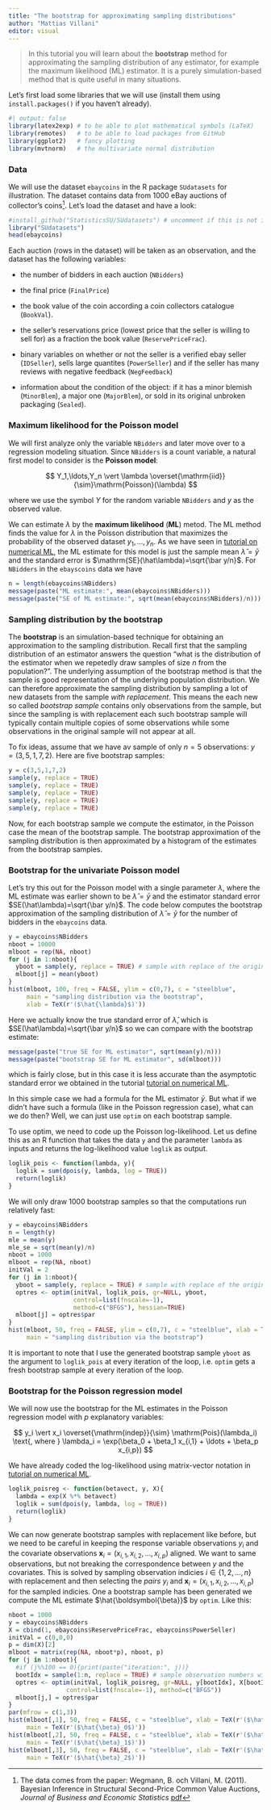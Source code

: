 ```yaml
---
title: "The bootstrap for approximating sampling distributions"
author: "Mattias Villani"
editor: visual
---
```


> In this tutorial you will learn about the **bootstrap** method for approximating the sampling distribution of any estimator, for example the maximum likelihood (ML) estimator. It is a purely simulation-based method that is quite useful in many situations.

Let's first load some libraries that we will use (install them using `install.packages()` if you haven't already).

```r
#| output: false
library(latex2exp) # to be able to plot mathematical symbols (LaTeX)
library(remotes)   # to be able to load packages from GitHub
library(ggplot2)   # fancy plotting
library(mvtnorm)   # the multivariate normal distribution
```

### Data

We will use the dataset `ebaycoins` in the R package `SUdatasets` for illustration. The dataset contains data from 1000 eBay auctions of collector's coins[^1]. Let's load the dataset and have a look:

[^1]: The data comes from the paper: Wegmann, B. och Villani, M. (2011). Bayesian Inference in Structural Second-Price Common Value Auctions, *Journal of Business and Economic Statistics* [pdf](https://www.tandfonline.com/doi/abs/10.1198/jbes.2011.08289)

```r
#install_github("StatisticsSU/SUdatasets") # uncomment if this is not installed
library("SUdatasets")
head(ebaycoins)
```

Each auction (rows in the dataset) will be taken as an observation, and the dataset has the following variables:

-   the number of bidders in each auction (`NBidders`)

-   the final price (`FinalPrice`)

-   the book value of the coin according a coin collectors catalogue (`BookVal`).

-   the seller's reservations price (lowest price that the seller is willing to sell for) as a fraction the book value (`ReservePriceFrac`).

-   binary variables on whether or not the seller is a verified ebay seller (`IDSeller`), sells large quantites (`PowerSeller`) and if the seller has many reviews with negative feedback (`NegFeedback`)

-   information about the condition of the object: if it has a minor blemish (`MinorBlem`), a major one (`MajorBlem`), or sold in its original unbroken packaging (`Sealed`).

### Maximum likelihood for the Poisson model

We will first analyze only the variable `NBidders` and later move over to a regression modeling situation. Since `NBidders` is a count variable, a natural first model to consider is the **Poisson model**:

$$
Y_1,\ldots,Y_n \vert \lambda \overset{\mathrm{iid}}{\sim}\mathrm{Poisson}(\lambda)
$$

where we use the symbol $Y$ for the random variable `NBidders` and $y$ as the observed value.

We can estimate $\lambda$ by the **maximum likelihood** (**ML**) metod. The ML method finds the value for $\lambda$ in the Poisson distribution that maximizes the probability of the observed dataset $y_1,\ldots,y_n$. As we have seen in [tutorial on numerical ML](/tutorial/numericalML/MLnumerical.qmd), the ML estimate for this model is just the sample mean $\hat \lambda = \bar y$ and the standard error is $\mathrm{SE}(\hat\lambda)=\sqrt{\bar y/n}$. For `NBidders` in the `ebayscoins` data we have

```r
n = length(ebaycoins$NBidders)
message(paste("ML estimate:", mean(ebaycoins$NBidders)))
message(paste("SE of ML estimate:", sqrt(mean(ebaycoins$NBidders)/n)))
```

### Sampling distribution by the bootstrap

The **bootstrap** is an simulation-based technique for obtaining an approximation to the sampling distribution. Recall first that the sampling distribution of an estimator answers the question "what is the distribution of the estimator when we repetedly draw samples of size $n$ from the population?". The underlying assumption of the bootstrap method is that the sample is good representation of the underlying population distribution. We can therefore approximate the sampling distribution by sampling a lot of new datasets from the sample *with replacement*. This means the each new so called *bootstrap sample* contains only observations from the sample, but since the sampling is with replacement each such bootstrap sample will typically contain multiple copies of some observations while some observations in the original sample will not appear at all.

To fix ideas, assume that we have av sample of only $n=5$ observations: $y=(3,5,1,7,2)$. Here are five bootstrap samples:

```r
y = c(3,5,1,7,2)
sample(y, replace = TRUE)
sample(y, replace = TRUE)
sample(y, replace = TRUE)
sample(y, replace = TRUE)
sample(y, replace = TRUE)
```

Now, for each bootstrap sample we compute the estimator, in the Poisson case the mean of the bootstrap sample. The bootstrap approximation of the sampling distribution is then approximated by a histogram of the estimates from the bootstrap samples.

### Bootstrap for the univariate Poisson model

Let's try this out for the Poisson model with a single parameter $\lambda$, where the ML estimate was earlier shown to be $\hat\lambda=\bar y$ and the estimator standard error $SE(\hat\lambda)=\sqrt{\bar y/n}$. The code below computes the bootstrap approximation of the sampling distribution of $\hat\lambda = \bar y$ for the number of bidders in the `ebaycoins` data.

```r
y = ebaycoins$NBidders
nboot = 10000
mlboot = rep(NA, nboot)
for (j in 1:nboot){
  yboot = sample(y, replace = TRUE) # sample with replace of the original y
  mlboot[j] = mean(yboot)
}
hist(mlboot, 100, freq = FALSE, ylim = c(0,7), c = "steelblue", 
     main = "sampling distribution via the bootstrap",
     xlab = TeX(r'($\hat{\lambda}$)'))
```

Here we actually know the true standard error of $\hat \lambda$, which is $SE(\hat\lambda)=\sqrt{\bar y/n}$ so we can compare with the bootstrap estimate:

```r
message(paste("true SE for ML estimator", sqrt(mean(y)/n)))
message(paste("bootstrap SE for ML estimator", sd(mlboot)))

```

which is fairly close, but in this case it is less accurate than the asymptotic standard error we obtained in the tutorial [tutorial on numerical ML](/tutorial/numericalML/MLnumerical.qmd).

In this simple case we had a formula for the ML estimator $\bar y$. But what if we didn't have such a formula (Iike in the Poisson regression case), what can we do then? Well, we can just use `optim` on each bootstrap sample.

To use optim, we need to code up the Poisson log-likelihood. Let us define this as an R function that takes the data `y` and the parameter `lambda` as inputs and returns the log-likelihood value `loglik` as output.

```r
loglik_pois <- function(lambda, y){
  loglik = sum(dpois(y, lambda, log = TRUE))
  return(loglik)
}
```

We will only draw 1000 bootstrap samples so that the computations run relatively fast:

```r
y = ebaycoins$NBidders
n = length(y)
mle = mean(y)
mle_se = sqrt(mean(y)/n)
nboot = 1000
mlboot = rep(NA, nboot)
initVal = 2
for (j in 1:nboot){
  yboot = sample(y, replace = TRUE) # sample with replace of the original y
  optres <- optim(initVal, loglik_pois, gr=NULL, yboot, 
                  control=list(fnscale=-1), 
                  method=c("BFGS"), hessian=TRUE)
  mlboot[j] = optres$par
}
hist(mlboot, 50, freq = FALSE, ylim = c(0,7), c = "steelblue", xlab = TeX(r'($\hat{\lambda}$)'), 
     main = "sampling distribution via the bootstrap")
```

It is important to note that I use the generated bootstrap sample `yboot` as the argument to `loglik_pois` at every iteration of the loop, i.e. `optim` gets a fresh bootstrap sample at every iteration of the loop.

### Bootstrap for the Poisson regression model

We will now use the bootstrap for the ML estimates in the Poisson regression model with $p$ explanatory variables:

$$
y_i \vert x_i \overset{\mathrm{indep}}{\sim} \mathrm{Pois}(\lambda_i) \text{, where }
\lambda_i = \exp(\beta_0 + \beta_1 x_{i,1} + \ldots + \beta_p x_{i,p})
$$

We have already coded the log-likelihood using matrix-vector notation in [tutorial on numerical ML](/tutorial/numericalML/MLnumerical.qmd).

```r
loglik_poisreg <- function(betavect, y, X){
  lambda = exp(X %*% betavect)
  loglik = sum(dpois(y, lambda, log = TRUE))
  return(loglik)
}
```

We can now generate bootstrap samples with replacement like before, but we need to be careful in keeping the response variable observations $y_i$ and the covariate observations $\mathbf{x}_i = (x_{i,1},x_{i,2},\ldots,x_{i,p})$ aligned. We want to same observations, but not breaking the correspondence between $y$ and the covariates. This is solved by sampling observation indicies $i \in \{1,2,\ldots,n\}$ with replacement and then selecting the *pairs* $y_i$ and $\mathbf{x}_i = (x_{i,1},x_{i,2},\ldots,x_{i,p})$ for the sampled indicies. One a bootstrap sample has been generated we compute the ML estimate $\hat{\boldsymbol{\beta}}$ by `optim`. Like this:

```r
nboot = 1000
y = ebaycoins$NBidders
X = cbind(1, ebaycoins$ReservePriceFrac, ebaycoins$PowerSeller)
initVal = c(0,0,0)
p = dim(X)[2]
mlboot = matrix(rep(NA, nboot*p), nboot, p)
for (j in 1:nboot){
  #if (j%%100 == 0){print(paste("iteration:", j))}
  bootIdx = sample(1:n, replace = TRUE) # sample observation numbers with replacement
  optres <- optim(initVal, loglik_poisreg, gr=NULL, y[bootIdx], X[bootIdx,], 
                control=list(fnscale=-1), method=c("BFGS"))
  mlboot[j,] = optres$par
}
par(mfrow = c(1,3))
hist(mlboot[,1], 50, freq = FALSE, c = "steelblue", xlab = TeX(r'($\hat{\beta}_0$)'), 
     main = TeX(r'($\hat{\beta}_0$)'))
hist(mlboot[,2], 50, freq = FALSE, c = "steelblue", xlab = TeX(r'($\hat{\beta}_1$)'), 
     main = TeX(r'($\hat{\beta}_1$)'))
hist(mlboot[,3], 50, freq = FALSE, c = "steelblue", xlab = TeX(r'($\hat{\beta}_2$)'), 
     main = TeX(r'($\hat{\beta}_2$)'))
```
